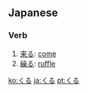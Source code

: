 ==Japanese==
===Verb===
{{ja-verb|h|rom=kuru}}
#[[来る]]: [[come]]
#[[繰る]]: [[ruffle]]

[[ko:くる]]
[[ja:くる]]
[[pt:くる]]